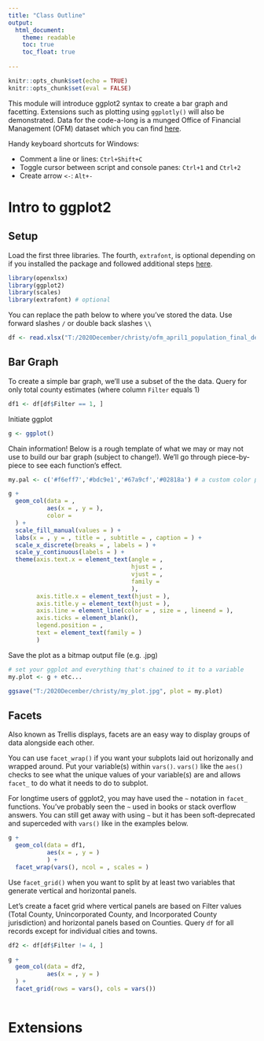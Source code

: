 ```yaml
---
title: "Class Outline"
output: 
  html_document:
    theme: readable
    toc: true
    toc_float: true
    
---
```


```r
knitr::opts_chunk$set(echo = TRUE)
knitr::opts_chunk$set(eval = FALSE)
```
This module will introduce ggplot2 syntax to create a bar graph and facetting. Extensions such as plotting using `ggplotly()` will also be demonstrated. Data for the code-a-long is a munged Office of Financial Management (OFM) dataset which you can find [here](). 

Handy keyboard shortcuts for Windows:

- Comment a line or lines: `Ctrl+Shift+C`
- Toggle cursor between script and console panes: `Ctrl+1` and `Ctrl+2`
- Create arrow `<-`: `Alt+-`

# Intro to ggplot2

## Setup
Load the first three libraries. The fourth, `extrafont`, is optional depending on if you installed the package and followed additional steps [here](https://psrc.github.io/intro-ggplot2/content/using_fonts.html).
```r
library(openxlsx)
library(ggplot2)
library(scales)
library(extrafont) # optional
```


You can replace the path below to where you've stored the data. Use forward slashes `/` or double back slashes `\\`
```r
df <- read.xlsx("T:/2020December/christy/ofm_april1_population_final_demo.xlsx", detectDates = T)
```

## Bar Graph

To create a simple bar graph, we'll use a subset of the the data. Query for only total county estimates (where column `Filter` equals 1)
```r
df1 <- df[df$Filter == 1, ]
```

Initiate ggplot
```r
g <- ggplot()
```


Chain information! Below is a rough template of what we may or may not use to build our bar graph (subject to change!). We'll go through piece-by-piece to see each function's effect. 
```r
my.pal <- c('#f6eff7','#bdc9e1','#67a9cf','#02818a') # a custom color palette

g +
  geom_col(data = , 
           aes(x = , y = ),
           color = 
  ) +
  scale_fill_manual(values = ) +
  labs(x = , y = , title = , subtitle = , caption = ) +
  scale_x_discrete(breaks = , labels = ) +
  scale_y_continuous(labels = ) +
  theme(axis.text.x = element_text(angle = , 
                                   hjust = , 
                                   vjust = ,
                                   family =
                                   ),
        axis.title.x = element_text(hjust = ),
        axis.title.y = element_text(hjust = ),
        axis.line = element_line(color = , size = , lineend = ),
        axis.ticks = element_blank(),
        legend.position = ,
        text = element_text(family = )
        )
```

Save the plot as a bitmap output file (e.g. .jpg)
```r
# set your ggplot and everything that's chained to it to a variable
my.plot <- g + etc...

ggsave("T:/2020December/christy/my_plot.jpg", plot = my.plot)
```

## Facets

Also known as Trellis displays, facets are an easy way to display groups of data alongside each other.

You can use `facet_wrap()` if you want your subplots laid out horizonally and wrapped around. Put your variable(s) within `vars()`. `vars()` like the `aes()` checks to see what the unique values of your variable(s) are and allows `facet_` to do what it needs to do to subplot. 

For longtime users of ggplot2, you may have used the `~` notation in `facet_` functions. You've probably seen the `~` used in books or stack overflow answers. You can still get away with using `~` but it has been soft-deprecated and superceded with `vars()` like in the examples below. 
```r
g +
  geom_col(data = df1, 
           aes(x = , y = )
           ) +
  facet_wrap(vars(), ncol = , scales = )
```

Use `facet_grid()` when you want to split by at least two variables that generate vertical and horizontal panels.

Let's create a facet grid where vertical panels are based on Filter values (Total County, Unincorporated County, and Incorporated County jurisdiction) and horizontal panels based on Counties. Query `df` for all records except for individual cities and towns.
```r
df2 <- df[df$Filter != 4, ]
```


```r
g +
  geom_col(data = df2, 
           aes(x = , y = )
  ) +
  facet_grid(rows = vars(), cols = vars()) 
  
```



# Extensions 

